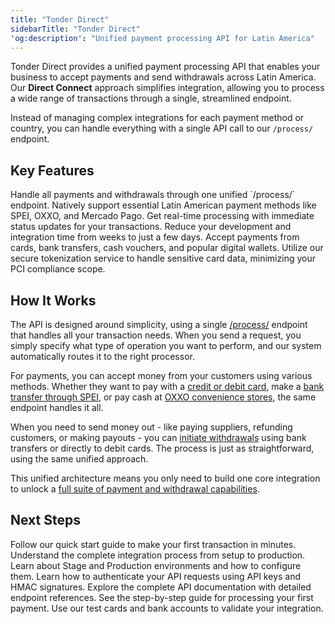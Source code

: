 ```yaml
---
title: "Tonder Direct"
sidebarTitle: "Tonder Direct"
'og:description': "Unified payment processing API for Latin America"
---
```


Tonder Direct provides a unified payment processing API that enables your business to accept payments and send withdrawals across Latin America. Our **Direct Connect** approach simplifies integration, allowing you to process a wide range of transactions through a single, streamlined endpoint.

Instead of managing complex integrations for each payment method or country, you can handle everything with a single API call to our `/process/` endpoint.

## Key Features

<CardGroup cols={2}>
<Card title="Single Endpoint Processing" icon="link">
Handle all payments and withdrawals through one unified `/process/` endpoint.
</Card>
<Card title="Regional Payment Methods" icon="earth-americas">
Natively support essential Latin American payment methods like SPEI, OXXO, and Mercado Pago.
</Card>
<Card title="Instant Response" icon="bolt">
Get real-time processing with immediate status updates for your transactions.
</Card>
<Card title="Simplified Integration" icon="code">
Reduce your development and integration time from weeks to just a few days.
</Card>
<Card title="Comprehensive Coverage" icon="credit-card">
Accept payments from cards, bank transfers, cash vouchers, and popular digital wallets.
</Card>
<Card title="Secure by Design" icon="shield-check">
Utilize our secure tokenization service to handle sensitive card data, minimizing your PCI compliance scope.
</Card>
</CardGroup>

## How It Works

The API is designed around simplicity, using a single [/process/](/reference/process-transaction) endpoint that handles all your transaction needs. When you send a request, you simply specify what type of operation you want to perform, and our system automatically routes it to the right processor.

For payments, you can accept money from your customers using various methods. Whether they want to pay with a [credit or debit card](/direct-integration/payment-methods/card-payments), make a [bank transfer through SPEI](/direct-integration/payment-methods/spei-bank-transfers), or pay cash at [OXXO convenience stores](/direct-integration/payment-methods/oxxo-cash-payments), the same endpoint handles it all.

When you need to send money out - like paying suppliers, refunding customers, or making payouts - you can [initiate withdrawals](/direct-integration/guides/create-a-withdrawal) using bank transfers or directly to debit cards. The process is just as straightforward, using the same unified approach.

This unified architecture means you only need to build one core integration to unlock a [full suite of payment and withdrawal capabilities](/direct-integration/payment-methods/payment-methods-overview).

## Next Steps

<CardGroup>
<Card
title="Start Using Tonder Direct"
href="/direct-integration/quickstart"
>
Follow our quick start guide to make your first transaction in minutes.
</Card>
<Card
title="Integration Process"
href="/direct-integration/process-overview"
>
Understand the complete integration process from setup to production.
</Card>
<Card
title="Environment Setup"
href="/direct-integration/environment"
>
Learn about Stage and Production environments and how to configure them.
</Card>
<Card
title="Authentication"
href="/direct-integration/authentication"
>
Learn how to authenticate your API requests using API keys and HMAC signatures.
</Card>
<Card
title="API Reference"
href="/reference/process-transaction"
>
Explore the complete API documentation with detailed endpoint references.
</Card>
<Card
title="Create a Payment"
href="/direct-integration/guides/create-payments/create-a-payment"
>
See the step-by-step guide for processing your first payment.
</Card>
<Card
title="Testing Data"
href="/direct-integration/testing-data"
>
Use our test cards and bank accounts to validate your integration.
</Card>
</CardGroup>
